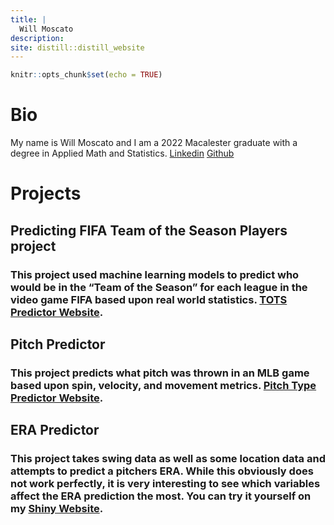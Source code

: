 ```yaml
---
title: |
  Will Moscato
description: 
site: distill::distill_website
---
```


```r
knitr::opts_chunk$set(echo = TRUE)
```
# Bio
My name is Will Moscato and I am a 2022 Macalester graduate with a degree in Applied Math and Statistics.
[Linkedin](https://www.linkedin.com/in/william-moscato-716708180/)
[Github](https://github.com/willmoscato?tab=repositories)


# Projects
## Predicting FIFA Team of the Season Players project
### This project used machine learning models to predict who would be in the "Team of the Season" for each league in the video game FIFA based upon real world statistics. [TOTS Predictor Website](https://totspredictor.netlify.app/).

## Pitch Predictor
### This project predicts what pitch was thrown in an MLB game based upon spin, velocity, and movement metrics. [Pitch Type Predictor Website](https://pitchpredictormachinelearning.netlify.app/).

## ERA Predictor
### This project takes swing data as well as some location data and attempts to predict a pitchers ERA. While this obviously does not work perfectly, it is very interesting to see which variables affect the ERA prediction the most. You can try it yourself on my [Shiny Website](https://wmoscato.shinyapps.io/ERAprediction/).